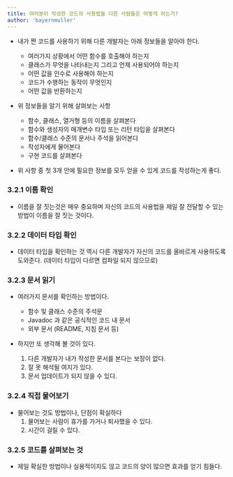 ```yaml
---
title: 여러분이 작성한 코드의 사용법을 다른 사람들은 어떻게 아는가?
author: 'bayernmuller'
---
```


* 내가 짠 코드를 사용하기 위해 다른 개발자는 아래 정보들을 알아야 한다.
    * 여러가지 상황에서 어떤 함수를 호출해야 하는지
    * 클래스가 무엇을 나타내는지 그리고 언제 사용되어야 하는지
    * 어떤 값을 인수로 사용해야 하는지
    * 코드가 수행하는 동작이 무엇인지
    * 어떤 값을 반환하는지

* 위 정보들을 알기 위해 살펴보는 사항
    * 함수, 클래스, 열거형 등의 이름을 살펴본다
    * 함수와 생성자의 매개변수 타입 또는 리턴 타입을 살펴본다
    * 함수/클래스 수준의 문서나 주석을 읽어본다
    * 작성자에게 물어본다
    * 구현 코드를 살펴본다

* 위 사항 중 첫 3개 안에 필요한 정보를 모두 얻을 수 있게 코드를 작성하는게 좋다. 

### 3.2.1 이름 확인

* 이름을 잘 짓는것은 매우 중요하며 자신의 코드의 사용법을 제일 잘 전달할 수 있는 방법이 이름을 잘 짓는 것이다.

### 3.2.2 데이터 타입 확인

* 데이터 타입을 확인하는 것 역시 다른 개발자가 자신의 코드를 올바르게 사용하도록 도와준다.
  (데이터 타입이 다르면 컴파일 되지 않으므로)

### 3.2.3 문서 읽기

* 여러가지 문서를 확인하는 방법이다.
    * 함수 및 클래스 수준의 주석문
    * Javadoc 과 같은 공식적인 코드 내 문서
    * 외부 문서 (README, 지침 문서 등)

* 하지만 또 생각해 볼 것이 있다.
    1. 다른 개발자가 내가 작성한 문서를 본다는 보장이 없다.
    2. 잘 못 해석될 여지가 있다.
    3. 문서 업데이트가 되지 않을 수 있다.

### 3.2.4 직접 물어보기

* 물어보는 것도 방법이나, 단점이 확실하다
    1. 물어보는 사람이 휴가를 가거나 퇴사했을 수 있다.
    2. 시간이 걸릴 수 있다.

### 3.2.5 코드를 살펴보는 것

* 제일 확실한 방법이나 실용적이지도 않고 코드의 양이 많으면 효과를 얻기 힘들다.